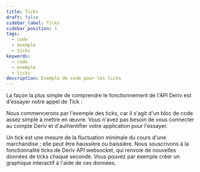 ```yaml
---
title: Ticks
draft: false
sidebar_label: Ticks
sidebar_position: 1
tags:
  - code
  - exemple 
  - ticks
keywords:
  - code
  - exemple 
  - ticks
description: Exemple de code pour les ticks
---
```



La façon la plus simple de comprendre le fonctionnement de l'API Deriv est d'essayer notre appel de Tick :

<SandboxIframe sandbox={sandboxes.ticks} />

Nous commencerons par l'exemple des ticks, car il s'agit d'un bloc de code assez simple à mettre en œuvre. Vous n'avez pas besoin de vous connecter au compte Deriv et d'authentifier votre application pour l'essayer.

Un tick est une mesure de la fluctuation minimale du cours d'une marchandise ; elle peut être haussière ou baissière. Nous souscrivons à la fonctionnalité ticks de Deriv API websocket, qui renvoie de nouvelles données de ticks chaque seconde. Vous pouvez par exemple créer un graphique interactif à l'aide de ces données.
